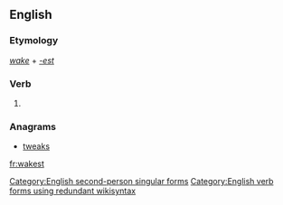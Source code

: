 ==English==

===Etymology===
''[[wake]]'' + ''[[-est]]''

===Verb===
{{en-verb form}}

# {{context|archaic|lang=en}} {{form of|Second-person singular simple present form|wake|lang=en}}

===Anagrams===
* [[tweaks#English|tweaks]]

[[Category:English second-person singular forms]]
[[Category:English verb forms using redundant wikisyntax]]

[[fr:wakest]]